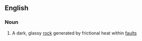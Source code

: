 ==English==

===Noun===
{{wikipedia}}
{{en-noun}}

#{{geology}} A dark, glassy [[rock]] generated by frictional heat within [[fault]]s